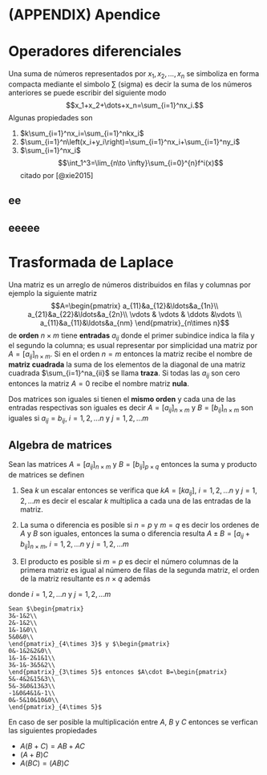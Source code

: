# (APPENDIX) Apendice {-}
# Operadores diferenciales

Una suma de números representados por $x_1, x_2, \ldots, x_n$ se simboliza en forma compacta mediante el simbolo $\sum$ (sigma) es decir la suma de los números anteriores se puede escribir del siguiente modo $$x_1+x_2+\dots+x_n=\sum_{i=1}^nx_i.$$
Algunas propiedades son 

1. $k\sum_{i=1}^nx_i=\sum_{i=1}^nkx_i$
2. $\sum_{i=1}^n\left(x_i+y_i\right)=\sum_{i=1}^nx_i+\sum_{i=1}^ny_i$
3. $\sum_{i=1}^nx_i$
$$\int_1^3=\lim_{n\to \infty}\sum_{i=0}^{n}f^i(x)$$
citado por [@xie2015]

## ee

## eeeee

# Trasformada de Laplace

Una matriz es un arreglo de números distribuidos en filas y columnas por ejemplo la siguiente matriz
$$A=\begin{pmatrix}
a_{11}&a_{12}&\ldots&a_{1n}\\
a_{21}&a_{22}&\ldots&a_{2n}\\
\vdots & \vdots & \ddots &\vdots \\
a_{11}&a_{11}&\ldots&a_{nm}
\end{pmatrix}_{n\times n}$$
de **orden** $n\times m$ tiene **entradas** $a_{ij}$ donde el primer subindice indica la fila y el segundo la columna; es usual representar por simplicidad una matriz por $A=[a_{ij}]_{n\times m}$. Si en el orden $n=m$  entonces la matriz recibe el nombre de **matriz cuadrada**  la suma de los elementos de la diagonal de una matriz cuadrada $\sum_{i=1}^na_{ii}$ se llama **traza**\index{traza}. Si todas las $a_{ij}$ son cero entonces la matriz $A=0$ recibe el nombre matriz **nula**.

Dos matrices son iguales si tienen el **mismo orden** y cada una de las entradas respectivas son iguales es decir $A=[a_{ij}]_{n\times m}$ y $B=[b_{ij}]_{n\times m}$ son iguales si $a_{ij}=b_{ij}$, $i=1,2,\ldots n$ y $j=1,2,\ldots m$

## Algebra de matrices
Sean las matrices $A=[a_{ij}]_{n\times m}$ y $B=[b_{ij}]_{p\times q}$ entonces la suma y producto de matrices se definen

1. Sea $k$ un escalar entonces se verifica que $kA=[ka_{ij}]$, $i=1,2,\ldots n$ y $j=1,2,\ldots m$ es decir el escalar $k$ multiplica a cada una de las entradas de la matriz.

2. La suma o diferencia es posible si $n=p$ y $m=q$ es decir los ordenes de $A$ y $B$ son iguales, entonces la suma o diferencia resulta $A\pm B=[a_{ij}+b_{ij}]_{n\times m}$, $i=1,2,\ldots n$ y $j=1,2,\ldots m$ 

3. El producto es posible si $m=p$ es decir el número columnas de la primera matriz es igual al número de filas de la segunda matriz, el orden de la matriz resultante es $n\times q$ además 
\begin{align*}
A\cdot B&=\left[\sum_{k=1}^pa_{ik}b_{kj}\right]_{n\times q}\\
&=\begin{pmatrix}
\sum_{k=1}^ma_{1k}b_{k1}&\sum_{k=1}^ma_{1k}b_{k2}&\ldots&\sum_{k=1}^ma_{1k}b_{kq}\\
\sum_{k=1}^ma_{2k}b_{k1}&\sum_{k=1}^ma_{2k}b_{k2}&\ldots&\sum_{k=1}^ma_{2k}b_{kq}\\
\vdots & \vdots & \ddots &\vdots \\
\sum_{k=1}^ma_{nk}b_{k1}&\sum_{k=1}^ma_{nk}b_{k2}&\ldots&\sum_{k=1}^ma_{nk}b_{kq}\\
\end{pmatrix}_{n\times q}
\end{align*}

donde $i=1,2,\ldots n$ y $j=1,2,\ldots m$

```example
Sean $\begin{pmatrix}
3&-1&2\\
2&-1&2\\
1&-1&0\\
5&0&0\\
\end{pmatrix}_{4\times 3}$ y $\begin{pmatrix}
0&-1&2&2&0\\
1&-1&-2&1&1\\
3&-1&-3&5&2\\
\end{pmatrix}_{3\times 5}$ entonces $A\cdot B=\begin{pmatrix}
5&-4&2&15&3\\
5&-3&0&13&3\\
-1&0&4&1&-1\\
0&-5&10&10&0\\
\end{pmatrix}_{4\times 5}$
```
En caso de ser posible la multiplicación entre $A$, $B$ y $C$ entonces se verfican las siguientes propiedades

* $A(B+C)=AB+AC$
* $(A+B)C$
* $A(BC)=(AB)C$

